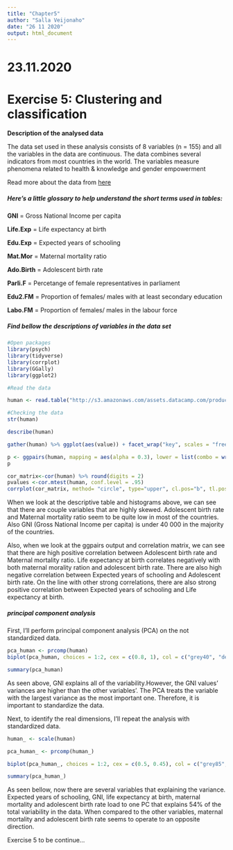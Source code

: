 ```yaml
---
title: "Chapter5"
author: "Salla Veijonaho"
date: "26 11 2020"
output: html_document
---
```


# 23.11.2020

# **Exercise 5: Clustering and classification**


**Description of the analysed data**

The data set used in these analysis consists of 8 variables (n = 155) and all the variables in the data are continuous. The data combines several indicators from most countries in the world. The variables measure phenomena related to health & knowledge and gender empowerment

Read more about the data from [here](http://hdr.undp.org/en/content/human-development-index-hdi)

##### **Here's a little glossary to help understand the short terms used in tables:**

**GNI** = Gross National Income per capita

**Life.Exp** = Life expectancy at birth

**Edu.Exp** = Expected years of schooling

**Mat.Mor** = Maternal mortality ratio

**Ado.Birth** = Adolescent birth rate

**Parli.F** = Percetange of female representatives in parliament

**Edu2.FM** = Proportion of females/ males with at least secondary education

**Labo.FM** = Proportion of females/ males in the labour force


##### **Find bellow the descriptions of variables in the data set**

```r

#Open packages
library(psych)
library(tidyverse)
library(corrplot)
library(GGally)
library(ggplot2)

#Read the data

human <- read.table("http://s3.amazonaws.com/assets.datacamp.com/production/course_2218/datasets/human2.txt", sep=",", header=TRUE)

#Checking the data
str(human)

```


```r
describe(human)

gather(human) %>% ggplot(aes(value)) + facet_wrap("key", scales = "free") + geom_histogram()

p <- ggpairs(human, mapping = aes(alpha = 0.3), lower = list(combo = wrap("facethist", bins = 20)))
p

cor_matrix<-cor(human) %>% round(digits = 2)
pvalues <-cor.mtest(human, conf.level = .95)
corrplot(cor_matrix, method= "circle", type="upper", cl.pos="b", tl.pos="d", tl.cex = 0.6, number.cex=0.5,p.mat=pvalues$p, sig.level=0.05)

```

When we look at the descriptive table and histograms above, we can see that there are couple variables that are highly skewed. Adolescent birth rate and Maternal mortality ratio seem to be quite low in most of the countries. Also GNI (Gross National Income per capita) is under 40 000 in the majority of the countries.

Also, when we look at the ggpairs output and correlation matrix, we can see that there are high positive correlation between Adolescent birth rate and Maternal mortality ratio. Life expectancy at birth correlates negatively with both maternal morality ration and adolescent birth rate. There are also high negative correlation between Expected years of schooling and Adolescent birth rate. On the line with other strong correlations, there are also strong positive correlation between Expected years of schooling and Life expectancy at birth.
  

##### **principal component analysis**


First, I'll perform principal component analysis (PCA) on the not standardized data. 


```r
pca_human <- prcomp(human)
biplot(pca_human, choices = 1:2, cex = c(0.8, 1), col = c("grey40", "deeppink2"))

summary(pca_human)

```

As seen above, GNI explains all of the variability.However, the GNI values' variances are higher than the other variables'. The PCA treats the variable with the largest variance as the most important one. Therefore, it is important to standardize the data. 

Next, to identify the real dimensions, I'll repeat the analysis with standardized data. 

```r
human_ <- scale(human)

pca_human_ <- prcomp(human_)

biplot(pca_human_, choices = 1:2, cex = c(0.5, 0.45), col = c("grey85", "deeppink2"))

summary(pca_human_)

```

As seen bellow, now there are several variables that explaining the variance. Expected years of schooling, GNI, life expectancy at birth, maternal mortality and  adolescent birth rate load to one PC that explains 54% of the total variability in the data. When compared to the other variables, maternal mortality and adolescent birth rate seems to operate to an opposite direction.

Exercise 5 to be continue...
